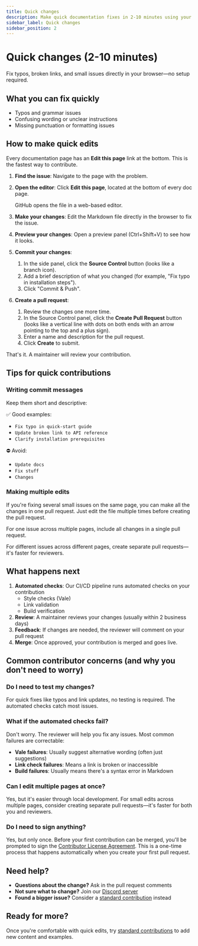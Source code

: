 ```yaml
---
title: Quick changes
description: Make quick documentation fixes in 2-10 minutes using your browser.
sidebar_label: Quick changes
sidebar_position: 2
---
```


# Quick changes (2-10 minutes)

Fix typos, broken links, and small issues directly in your browser—no setup required.

## What you can fix quickly

- Typos and grammar issues
- Confusing wording or unclear instructions
- Missing punctuation or formatting issues

## How to make quick edits

Every documentation page has an **Edit this page** link at the bottom. This is the fastest way to contribute.

1. __Find the issue__: Navigate to the page with the problem.
2. __Open the editor__: Click **Edit this page**, located at the bottom of every doc page.

   GitHub opens the file in a web-based editor.

3. __Make your changes__: Edit the Markdown file directly in the browser to fix the issue.
4. __Preview your changes__: Open a preview panel (Ctrl+Shift+V) to see how it looks.
5. __Commit your changes__:
   1. In the side panel, click the **Source Control** button (looks like a branch icon).
   1. Add a brief description of what you changed (for example, "Fix typo in installation steps").
   1. Click "Commit & Push".
6. __Create a pull request__:
   1. Review the changes one more time.
   1. In the Source Control panel, click the **Create Pull Request** button (looks like a vertical line with dots on both ends with an arrow pointing to the top and a plus sign).
   1. Enter a name and description for the pull request.
   1. Click **Create** to submit.

That's it. A maintainer will review your contribution.

## Tips for quick contributions

### Writing commit messages

Keep them short and descriptive:

✅ Good examples:
- `Fix typo in quick-start guide`
- `Update broken link to API reference`
- `Clarify installation prerequisites`

⛔ Avoid:
- `Update docs`
- `Fix stuff`
- `Changes`

### Making multiple edits

If you're fixing several small issues on the same page, you can make all the changes in one pull request. Just edit the file multiple times before creating the pull request.

For one issue across multiple pages, include all changes in a single pull request.

For different issues across different pages, create separate pull requests—it's faster for reviewers.

## What happens next

1. __Automated checks__: Our CI/CD pipeline runs automated checks on your contribution
   - Style checks (Vale)
   - Link validation
   - Build verification
2. __Review__: A maintainer reviews your changes (usually within 2 business days)
3. __Feedback__: If changes are needed, the reviewer will comment on your pull request
4. __Merge__: Once approved, your contribution is merged and goes live.

## Common contributor concerns (and why you don't need to worry)

### Do I need to test my changes?

For quick fixes like typos and link updates, no testing is required. The automated checks catch most issues.

### What if the automated checks fail?

Don't worry. The reviewer will help you fix any issues. Most common failures are correctable:
- __Vale failures__: Usually suggest alternative wording (often just suggestions)
- __Link check failures__: Means a link is broken or inaccessible
- __Build failures__: Usually means there's a syntax error in Markdown

### Can I edit multiple pages at once?

Yes, but it's easier through local development. For small edits across multiple pages, consider creating separate pull requests—it's faster for both you and reviewers.

### Do I need to sign anything?

Yes, but only once. Before your first contribution can be merged, you'll be prompted to sign the [Contributor License Agreement](https://cla-assistant.io/doc-detective/doc-detective.github.io). This is a one-time process that happens automatically when you create your first pull request.

## Need help?

- __Questions about the change?__ Ask in the pull request comments
- __Not sure what to change?__ Join our [Discord server](https://discord.gg/2M7wXEThfF)
- __Found a bigger issue?__ Consider a [standard contribution](standard-contributions) instead

## Ready for more?

Once you're comfortable with quick edits, try [standard contributions](standard-contributions) to add new content and examples.

